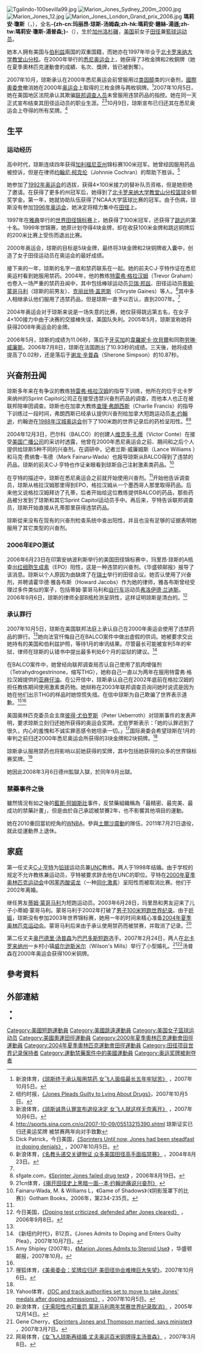 {{noteTA
|T=zh-cn:玛丽昂·琼斯;zh-hk:瑪莉安·鍾絲;zh-tw:瑪莉安·瓊斯
|1=zh-cn:玛丽昂·琼斯;zh-hk:瑪莉安·鍾絲;zh-tw:瑪莉安·瓊斯
|2=zh-cn:汤姆森;zh-hk:湯遜;zh-tw:湯普森
|3=zh-cn:兰斯·阿姆斯特朗;zh-hk:蘭斯·岩士唐;zh-tw:藍斯·阿姆斯壯
}}
{{Infobox sportsperson
| name=瑪莉安·瓊斯<br/>Marion Jones
| image=Marion Jones Sydney 2000.JPEG
| caption=2000年夏季奧林匹克運動會田徑4×400公尺接力頒獎
| real_name=Marion Jones
| english_name=Marion Jones
| birth_name=
| nationality={{USA}}
| national_team={{USA}}
| ethnicity=
| hometown=
| birth_date={{Birth date and age|year=1975|month=10|day=12}}
| birth_place=
| death_date=
| death_place=
| resting_place=
| residence=
| education=北卡羅來納大學教堂山分校
| alma_mater=北卡羅來納大學教堂山分校
| years_active=1988年－
| height={{height|m=1.75}}
| weight={{weight|kg=68}}
| spouse={{marriage|C. J. Hunter|1998年|2002年|end=divorced}}<br/>{{marriage|[[奥巴德里·汤普森|Obadele Thompson]]|2007年}}
| country={{USA}}
| sport=田徑、籃球
| position=控球後衛（point guard）
| event=跳遠、短跑
| collegeteam=北卡羅來納大學教堂山分校
| league=WNBA（女子國家籃球協會）
| team=Tulsa Shock
| turnedpro=2010年
| coach=
| retired=2011年
| coaching=
| worlds=
{{collapsible list
|'''1992年世界青年田徑錦標賽'''：100公尺第五名
|'''1992年世界青年田徑錦標賽'''：200公尺第七名
|'''1992年世界青年田徑錦標賽'''：4×100公尺接力第二名
|'''1997年世界田徑錦標賽'''：100公尺第一名
|'''1997年世界田徑錦標賽'''：跳遠第十名
|'''1997年世界田徑錦標賽'''：4×100公尺接力第一名
|'''1997年IAAF大獎總決賽'''：200公尺第一名
|'''1998年Goodwill運動會'''：田徑100公尺第一名
|'''1998年Goodwill運動會'''：田徑200公尺第一名
|'''1998年IAAF大獎總決賽'''：跳遠第一名
|'''1998年IAAF大獎總決賽'''：100公尺第一名
|'''1998年IAAF世界盃'''：200公尺第一名
|'''1998年IAAF世界盃'''：100公尺第一名
|'''1998年IAAF世界盃'''：跳遠第二名
|'''1999年世界田徑錦標賽'''：100公尺第一名
|'''1999年世界田徑錦標賽'''：跳遠第三名
}}
| nationals=
{{collapsible list
|'''1992年美國室外田徑錦標賽'''：200公尺第四名
|'''1994年NCAA籃球錦標賽'''（Division I）：第一名
|'''1997年美國室外田徑錦標賽'''：100公尺第一名
|'''1997年美國室外田徑錦標賽'''：跳遠第一名
|'''1998年美國室外田徑錦標賽'''：跳遠第一名
|'''1998年美國室外田徑錦標賽'''：100公尺第一名
|'''1998年美國室外田徑錦標賽'''：200公尺第一名
|'''1999年美國室外田徑錦標賽'''：跳遠第二名
|'''1999年美國室外田徑錦標賽'''：200公尺第一名
|'''2000年美國室外田徑錦標賽'''：100公尺第一名
|'''2000年美國室外田徑錦標賽'''：200公尺第一名
}}
| olympics=
| highestranking=
{{整齊列表|class=wikitable
|'''跳遠'''|第4名（2001年2月12日）
|'''50公尺-55公尺-60公尺-100公尺'''|第1名（2001年2月12日）
|'''200公尺'''|第1名（2001年3月26日）
}}
| pb=
{{collapsible list
|'''跳遠'''：7.31公尺（W：+1.9）（1998年 '''Prefontaine經典賽紀錄'''）
|'''50公尺'''：5.93秒（W：-0.1）（1999年）
|'''60公尺'''：6.85秒（W：-0.1）（1999年 '''世界紀錄'''）
|'''100公尺'''：10.65秒A（W：+1.1）（1998年）
|'''100公尺'''：10.70秒（W：-0.1）（1999年 '''世界田徑錦標賽紀錄'''）
|'''200公尺'''：21.76秒（W：-0.8）（1997年）
|'''200公尺'''：21.62秒A（W：-0.6）（1998年）
|'''400公尺'''：49.59秒（2000年）
}}
| medaltemplates=
{{MedalCountry|{{USA}}}}
{{MedalSport|女子田徑}}
{{MedalCompetition|世界青年田徑錦標賽}}
{{MedalSilver|1992年韓國漢城松坡區蚕室|4×100公尺接力}}
{{MedalCompetition|Athletissima}}
{{MedalSilver|1997年瑞士洛桑|100公尺}}
{{MedalGold|1998年瑞士洛桑|100公尺}}
{{MedalGold|1999年瑞士洛桑|100公尺}}
{{MedalCompetition|Bislett Games}}
{{MedalGold|1997年挪威奧斯陸|100公尺}}
{{MedalGold|1998年挪威奧斯陸|100公尺}}
{{MedalGold|1999年挪威奧斯陸|200公尺}}
{{MedalCompetition|DN Galan}}
{{MedalGold|1997年瑞典斯德哥爾摩|200公尺}}
{{MedalGold|1999年瑞典斯德哥爾摩|200公尺}}
{{MedalGold|2000年瑞典斯德哥爾摩|100公尺}}
{{MedalCompetition|世界田徑錦標賽}}
{{MedalGold|1997年希臘雅典|100公尺}}
{{MedalGold|1997年希臘雅典|4×100公尺接力}}
{{MedalGold|1999年西班牙塞維亞|100公尺}}
{{MedalBronze|1999年西班牙塞維亞|跳遠}}
{{MedalCompetition|Herculis}}
{{MedalGold|1997年摩納哥丰維耶|200公尺}}
{{MedalGold|1999年摩納哥丰維耶|200公尺}}
{{MedalCompetition|Internationale Stadionfest Berlin}}
{{MedalGold|1997年德國柏林|100公尺}}
{{MedalGold|1998年德國柏林|100公尺}}
{{MedalCompetition|IAAF大獎總決賽}}
{{MedalGold|1997年日本福岡縣|200公尺}}
{{MedalGold|1998年俄羅斯莫斯科|跳遠}}
{{MedalGold|1998年俄羅斯莫斯科|100公尺}}
{{MedalCompetition|大阪大獎賽}}
{{MedalGold|1998年日本大阪府|100公尺}}
{{MedalGold|2000年日本大阪府|100公尺}}
{{MedalCompetition|Prefontaine Classic}}
{{MedalGold|1998年美國俄勒岡州雷恩郡尤金|跳遠}}
{{MedalGold|1998年美國俄勒岡州雷恩郡尤金|100公尺}}
{{MedalGold|1999年美國俄勒岡州雷恩郡尤金|200公尺}}
{{MedalGold|2000年美國俄勒岡州雷恩郡尤金|跳遠}}
{{MedalGold|2000年美國俄勒岡州雷恩郡尤金|100公尺}}
{{MedalCompetition|Golden Gala}}
{{MedalGold|1998年義大利羅馬|100公尺}}
{{MedalGold|1999年義大利羅馬|200公尺}}
{{MedalBronze|2000年義大利羅馬|跳遠}}
{{MedalGold|2000年義大利羅馬|100公尺}}
{{MedalCompetition|Goodwill Games}}
{{MedalGold|1998年美國紐約州|100公尺}}
{{MedalGold|1998年美國紐約州|200公尺}}
{{MedalCompetition|IAAF世界盃}}
{{MedalGold|1998年南非約翰尼斯堡|200公尺}}
{{MedalGold|1998年南非約翰尼斯堡|100公尺}}
{{MedalSilver|1998年南非約翰尼斯堡|跳遠}}
| show-medals=
| updated=2022年2月1日
}}
[[File:Tgalindo-100sevilla99.jpg|thumb]]
[[File:Marion_Jones_Sydney_200m_2000.jpg|thumb]]
[[File:Marion_Jones_12.jpg|thumb]]
[[File:Marion_Jones_London_Grand_prix_2006.jpg|thumb]]
'''瑪莉安·瓊斯'''（{{lang-en|Marion Jones}}，{{bd|1975年|10月12日||}}），全名'''-{zh-cn:玛丽昂·琼斯-汤姆森;zh-hk:瑪莉安·鍾絲-湯遜;zh-tw:瑪莉安·瓊斯-湯普森;}-'''（{{lang|en|Marion Jones-Thompson}}），生於[[加州|加州]][[洛杉磯|洛杉磯]]，[[美国|美国]]前女子[[田径|田径]]兼[[籃球|籃球]][[运动员|运动员]]。

她本人拥有美国与[[伯利兹|伯利兹]]兩国的双重国籍，而她亦在1997年毕业于[[北卡罗来纳大学教堂山分校|北卡罗来纳大学教堂山分校]]。在2000年举行的[[悉尼奥运会|悉尼奥运会]]上，她获得了3枚金牌和2枚銅牌（她在夏季奧林匹克運動會的成績、名次、獎牌，皆已被剝奪）。

2007年10月，琼斯承认在2000年悉尼奥运会前曾服用过[[类固醇|类固醇]]类的兴奋剂，[[國際奧委會|國際奧委會]]撤消她在2000年[[奥运会|奥运会]]上取得的三枚金牌与两枚铜牌。<ref name="admit">新浪体育，[http://sports.sina.com.cn/o/2007-10-05/11223209216.shtml 《琼斯终于承认服用禁药 女飞人面临最长五年牢狱苦》] {{Wayback|url=http://sports.sina.com.cn/o/2007-10-05/11223209216.shtml |date=20160304121241 }}，2007年10月5日。</ref>2007年10月5日，她在美国地区法院承认其欺骗[[联邦调查人员|联邦调查人员]]未曾服用违禁药品的指控。她在同一天正式宣布结束其田径运动员的职业生涯。<ref>纽约时报，[http://www.nytimes.com/2007/10/05/sports/othersports/05cnd-balco.html?_r=1&hp&oref=slogin 《Jones Pleads Guilty to Lying About Drugs》]，2007年10月5日。</ref><ref>新浪体育，[http://sports.sina.com.cn/o/2007-10-06/05183210353.shtml 《琼斯诚恳认罪宣布退役决定 女飞人就这样无奈离开》] {{Wayback|url=http://sports.sina.com.cn/o/2007-10-06/05183210353.shtml |date=20190909215104 }}，2007年10月6日。</ref>10月9日，琼斯宣布已归还其在悉尼奥运会上夺得的所有奖牌。<ref>http://sports.sina.com.cn/o/2007-10-09/05513215390.shtml {{Wayback|url=http://sports.sina.com.cn/o/2007-10-09/05513215390.shtml |date=20160304122741 }} 琼斯证实已归还奥运奖牌 被禁赛两年向对手致歉</ref>

== 生平 ==
=== 运动经历 ===
高中时代，琼斯连续四年获得[[加利福尼亚州|加利福尼亚州]]锦标赛100米冠军。她曾经因服用药品被控诉，但是在律师[[约翰尼·柯克伦|约翰尼·柯克伦]]（Johnnie Cochran）的帮助下胜诉。<ref>Dick Patrick，今日美国，[http://www.usatoday.com/sports/olympics/2007-10-05-jones-analysis_N.htm 《Sprinters Until now, Jones had been steadfast in doping denials》] {{Wayback|url=http://www.usatoday.com/sports/olympics/2007-10-05-jones-analysis_N.htm |date=20111018081230 }}，2007年10月5日。</ref>

她参加了[[1992年夏季奥林匹克运动会|1992年奥运会]]的选拔，获得4×100米接力的替补队员资格，但是她拒绝了邀请。在获得了更多的州冠军后，她得到了[[北卡罗来纳大学教堂山分校|北卡罗来纳大学教堂山分校]][[篮球|篮球]]全额奖学金。第一年，她就协助队伍获得了NCAA大学篮球比赛的冠军。由于伤病，琼斯没有参加[[1992年夏季奥林匹克运动会|1996年奥运会]]，她决定将精力集中在[[田径|田径]]上。

1997年在[[雅典|雅典]]举行的[[世界田径锦标赛|世界田径锦标赛]]上，她获得了100米冠军，还获得了[[跳远|跳远]]的第十名。1999年世锦赛，她原计划夺得4块金牌，却在收获100米金牌和跳远铜牌后的200米比赛上受伤而退出比赛。

2000年奥运会，琼斯的目标是5块金牌，最终将3块金牌和2块铜牌收入囊中，创造了女子田径运动员在奥运会的最好成绩。

接下来的一年，琼斯的名字一直和禁药联系在一起。她的前夫C·J·亨特作证在悉尼奥运村看到她服用禁药。2004年，他的教练[[特雷弗·格拉汉姆|特雷弗·格拉汉姆]]（Trevor Graham）也卷入一场严重的禁药丑闻中，其中包括棒球运动员[[贝瑞·邦兹|贝瑞·邦兹]]、田径运动员[[蒂姆·蒙哥马利|蒂姆·蒙哥马利]]（琼斯的前男友）、[[克丽丝特·盖恩斯|克丽丝特·盖恩斯]]（Chryste Gaines）等人。<ref>新浪体育，[http://2004.sina.com.cn/fenghuo/other/2004-08-23/225691893.html 《名教头递交关键物证 众多美国田径高手面临禁赛》] {{Wayback|url=http://2004.sina.com.cn/fenghuo/other/2004-08-23/225691893.html |date=20160304083821 }}，2004年8月23日。</ref>其中多人相继承认他们服用了违禁药品，但是琼斯一直予以否认，直到2007年。<ref name="admit"/>

2004年奥运会对于琼斯来说是一场失意的比赛，她仅获得跳远第五名，在女子4×100接力中由于决赛的交接棒失误，美国队失利。2005年5月，琼斯宣称她将获得2008年奥运会的金牌。

2006年5月，琼斯的成绩为11.06秒，落后于[[牙买加|牙买加]]的[[韋羅妮卡·坎貝爾|韋羅妮卡·坎貝爾]]和同胞[[劳琳·威廉斯|劳琳·威廉斯]]。2006年7月8日，琼斯在法国跑出了10.93秒的成绩。三天後，她将成绩提高了0.02秒，还是落后于[[谢龙·辛普森|谢龙·辛普森]]（Sherone Simpson）的10.87秒。

== 兴奋剂丑闻 ==
琼斯多年来在有争议的教练[[特雷弗·格拉汉姆|特雷弗·格拉汉姆]]的指导下训练，他所在的位于北卡罗来纳州的Sprint Capitol公司正在接受违禁兴奋剂药品的调查，而他本人也正在被联邦陪审团调查。琼斯也在加拿大教练[[查理·弗朗西斯|查理·弗朗西斯]]（Charlie Francis）的指导下训练过一段时间，弗朗西斯已经承认提供兴奋剂给加拿大短跑运动员[[本·约翰逊|本·约翰逊]]，约翰逊在[[1988年夏季奥林匹克运动会|1988年汉城奥运会]]创下了100米跑的世界记录后的药检呈阳性。<ref name="sfgate">sfgate.com，[http://www.sfgate.com/cgi-bin/article.cgi?f=/c/a/2006/08/19/MNGBGKLP8H1.DTL 《Sprinter Jones failed drug test》] {{Wayback|url=http://www.sfgate.com/cgi-bin/article.cgi?f=%2Fc%2Fa%2F2006%2F08%2F19%2FMNGBGKLP8H1.DTL |date=20110122024716 }}，2006年8月19日。</ref><ref>21cn体育，[http://sports.21cn.com/integrate/other/2003/09/22/1277291.shtml 《揭开田径史上黑暗一面--本·约翰逊痛说兴奋剂》] {{webarchive|url=https://web.archive.org/web/20050312232607/http://sports.21cn.com/integrate/other/2003/09/22/1277291.shtml |date=2005-03-12 }}</ref>

2004年12月3日，巴尔科（BALCO）的创建人[[维克多·孔蒂|维克多·孔蒂]]（Victor Conte）在接受[[美国广播公司|美国广播公司]]的采访时透露，他曾在2000年悉尼奥运会之前、期间和之后个人提供给琼斯5种不同的兴奋剂。在调研中，记者兰斯·威廉姆斯（Lance Williams ）和马克·费纳鲁-韦德（Mark Fainaru-Wada）也报导琼斯从BALCO得到了违禁的药品，琼斯的前夫C·J·亨特也作证亲眼看到琼斯自己注射激素类药品。<ref> Fainaru-Wada, M. & Williams L，《Game of Shadows》（《阴影笼罩下的比赛》）Gotham Books，2006年，第234-235页。 </ref> 

在亨特的描述中，琼斯在悉尼奥运会之前就开始使用兴奋剂。<ref name="sfgate"/>开始他告诉调查员，琼斯从格拉汉姆那里得到EPO，格拉汉姆从一个墨西哥人那里取得药品。后来他又说格拉汉姆拜访了孔蒂，后者开始给这位教练提供BALCO的药品，那些药品被分发到了琼斯和其它Sprint Capitol运动员手中。再后来，亨特告诉联邦调查员，琼斯开始直接从孔蒂那里获得违禁药品。

琼斯從来没有在现有的兴奋剂检查系统中查出阳性，并且也没有足够的证据表明她服用了其它类型的兴奋剂。 

=== 2006年EPO测试 === 
2006年6月23日在印第安纳波利斯举行的美国田径锦标赛中，玛里昂·琼斯的A瓶查出[[红细胞生成素|红细胞生成素]]（EPO）阳性，这是一种违禁的兴奋剂。《华盛顿邮报》报导了该消息。琼斯以个人原因为由缺席了在[[瑞士|瑞士]]举行的田径会议。她否认使用了兴奋剂，并聘请霍华德·雅各布斯（Howard Jacobs）作为她的律师，雅各布斯曾经受理过多件类似的案子，包括蒂姆·蒙哥马利和[[自行车|自行车]]运动员[[弗洛伊德·兰迪斯|弗洛伊德·兰迪斯]]。2006年9月6日，琼斯的律师全部B瓶检测呈阴性，这样证明琼斯是清白的。<ref>今日美国，[http://www.usatoday.com/sports/olympics/2006-09-07-doping-test_x.htm 《Doping test criticized, defended after Jones cleared》] {{Wayback|url=http://www.usatoday.com/sports/olympics/2006-09-07-doping-test_x.htm |date=20090225025258 }}，2006年9月8日。</ref>

=== 承认罪行 === 
2007年10月5日，琼斯在美国联邦法庭上承认自己在2000年奥运会使用了违禁药品的罪行。<ref name="admit"/>她向法官忏悔自己在BALCO案件中做出虛假的供词。她被要求交出她持有的美国和伯利兹护照，等待1月的审讯结果。尽管最长可能被宣判5年的牢狱，律师在琼斯的认错书中提出最多判处6个月的监狱的建议。<ref name= "NYT20071006">《新纽约时代》，B12页，《Jones Admits to Doping and Enters Guilty Plea》，2007年10月7日。</ref>

在BALCO案件中，她曾经向联邦调查局否认自己使用了肌肉增强剂（Tetrahydrogestrinone，缩写THG），她称自己一直以为两年在服用特雷弗·格拉汉姆提供的[[亚麻仔油|亚麻仔油]]。在公开信中，琼斯承认自己在2002年底前在格拉汉姆的担任教练期间使用激素类药物。她辩称在2003年联邦调查员询问她时说谎是因为她在他们出示THG的样品时她惊慌失措。在信中琼斯为自己欺骗了世界表示道歉。<ref>Amy Shipley (2007年)，[http://www.washingtonpost.com/wp-dyn/content/article/2007/10/04/AR2007100401666_pf.html 《Marion Jones Admits to Steroid Use》] {{Wayback|url=http://www.washingtonpost.com/wp-dyn/content/article/2007/10/04/AR2007100401666_pf.html |date=20121105112341 }}，华盛顿邮报，2007年10月。</ref><ref name="admit"/>

美国奥林匹克委员会主席[[彼得·尤伯罗斯|彼得·尤伯罗斯]]（Peter Ueberroth）对琼斯事件的发表声明，要求琼斯立刻归还她所获得的奥运会奖牌。尤伯罗斯表示：「她的认罪迟到了很久，内心的羞愧和不诚实罪恶感令她坦承一切。」<ref>搜狐体育，[http://sports.sohu.com/20071006/n252487845.shtml 《美奥委会：奖牌应归还 美田径协会难掩巨大失望》]，2007年10月6日。</ref>国际奥委会希望琼斯在1月的审判之前归还2000年悉尼奥运会所获得的3块金牌和2块铜牌。<ref name= "NYT20071006" />

琼斯承认服用禁药也将影响以前她获得的奖牌，其中包括她获得的众多的世界锦标赛奖牌。<ref>Yahoo体育，[http://sports.yahoo.com/olympics/news?slug=ap-run-jones-ioc&prov=ap&type=lgns 《IOC and track authorities set to move to take Jones' medals after doping admissions》] {{Wayback|url=http://sports.yahoo.com/olympics/news?slug=ap-run-jones-ioc&prov=ap&type=lgns |date=20071011091033 }}，2007年10月5日。</ref>

她因此2008年3月6日德州監獄入獄，於同年9月出獄。

=== 禁藥事件之後 ===
雖然情況有如之後的[[藍斯·阿姆斯壯|藍斯·阿姆斯壯]]事件，反禁藥組織稱為「最精密、最完美、最成功的禁藥計畫」，但是由於自己承認被禁賽2年，也不影響其他項目的運動。

她在2010重回當初挖角的[[WNBA|WNBA]]，參與[[土爾沙震動|土爾沙震動]]的隊伍，2011年7月21日退役，就此從運動界上退休。

== 家庭 ==
第一任丈夫[[C·J·亨特|C·J·亨特]]为[[铅球|铅球]]运动员兼[[北卡罗来纳大学教堂山分校|UNC]]教练。两人于1998年结婚。由于学校的规定不允许教练兼运动员，亨特被要求辞去他在UNC的职位。亨特在[[2000年夏季奥林匹克运动会|2000年夏季奥林匹克运动会]]中因[[苯丙酸诺龙|苯丙酸诺龙]]（一种[[同化激素|同化激素]]）呈阳性而被取消比赛。他们于2002年离婚。

继任男友[[蒂姆·蒙哥马利|蒂姆·蒙哥马利]]为短跑运动员。2003年6月28日，玛里昂和男友迎来了儿子小蒂姆·蒙哥马利。蒙哥马利于2002年打破了[[男子100米短跑世界纪录|男子100米短跑世界纪录]]。由于[[妊娠|妊娠]]，琼斯没有参加2003年世界锦标赛，她用一年的时间来精心准备[[2004年夏季奥林匹克运动会|2004年夏季奥林匹克运动会]]。蒙哥马利后来由于承认使用禁药而被禁赛，并取消了记录。<ref>新浪体育，[http://sports.sina.com.cn/o/2005-12-14/10121934774.shtml 《无需阳性也可重罚 蒙哥马利两年禁赛世界纪录取消》] {{Wayback|url=http://sports.sina.com.cn/o/2005-12-14/10121934774.shtml |date=20160304195431 }}，2005年12月14日。</ref>

第二任丈夫[[奥巴德里·汤普森|奥巴德里·汤普森]]为[[巴巴多斯|巴巴多斯]][[短跑|短跑]]选手。2007年2月24日，两人在[[北卡罗来纳州|北卡罗来纳州]]一乡村小镇[[威尔逊斯米尔|威尔逊斯米尔]]（Wilson's Mills）举行了小型婚礼。<ref>Gene Cherry，[http://www.reuters.com/article/sportsNews/idUSL0725699120070307 《Sprinters Jones and Thompson married, says minister》] {{Wayback|url=http://www.reuters.com/article/sportsNews/idUSL0725699120070307 |date=20210118201538 }}，2007年3月7日。</ref><ref>网易体育，[http://sports.163.com/07/0308/15/392Q8VNQ00051CB5.html 《女飞人琼斯再结婚 丈夫奥运百米铜牌得主汤普森》] {{Wayback|url=http://sports.163.com/07/0308/15/392Q8VNQ00051CB5.html |date=20070312053523 }}，2007年3月8日。</ref>汤普森在2000年奥运会获得100米铜牌。

== 參考資料 ==
{{Reflist}}

== 外部連結 ==
*{{IOC profile|id=marion-jones-1}}
*{{IAAF name|62739}}

{{美联社年度最佳女运动员}}
{{ESPY最佳女运动员}}

{{Authority control}}
{{DEFAULTSORT:Jones, Marion}}
[[Category:美國短跑運動員|Category:美國短跑運動員]]
[[Category:美國跳遠運動員|Category:美國跳遠運動員]]
[[Category:美国女子篮球运动员|Category:美国女子篮球运动员]]
[[Category:美國奧運田徑運動員|Category:美國奧運田徑運動員]]
[[Category:2000年夏季奧林匹克運動會田徑運動員|Category:2000年夏季奧林匹克運動會田徑運動員]]
[[Category:2004年夏季奧林匹克運動會田徑運動員|Category:2004年夏季奧林匹克運動會田徑運動員]]
[[Category:田径项目世界记录保持者|Category:田径项目世界记录保持者]]
[[Category:運動禁藥案件中的美國運動員|Category:運動禁藥案件中的美國運動員]]
[[Category:奥运奖牌被剥夺者|Category:奥运奖牌被剥夺者]]